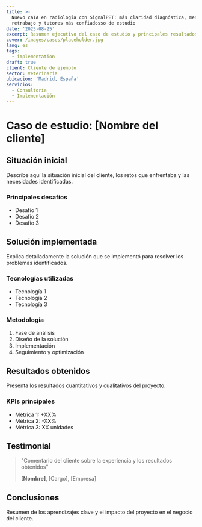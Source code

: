 ```yaml
---
title: >-
  Nuevo caIA en radiología con SignalPET: más claridad diagnóstica, menos
  retrabajo y tutores más confiadosso de estudio
date: '2025-08-25'
excerpt: Resumen ejecutivo del caso de estudio y principales resultados obtenidos
cover: /images/cases/placeholder.jpg
lang: es
tags:
  - implementation
draft: true
client: Cliente de ejemplo
sector: Veterinaria
ubicacion: 'Madrid, España'
servicios:
  - Consultoría
  - Implementación
---
```

# Caso de estudio: [Nombre del cliente]

## Situación inicial

Describe aquí la situación inicial del cliente, los retos que enfrentaba y las necesidades identificadas.

### Principales desafíos
- Desafío 1
- Desafío 2
- Desafío 3

## Solución implementada

Explica detalladamente la solución que se implementó para resolver los problemas identificados.

### Tecnologías utilizadas
- Tecnología 1
- Tecnología 2
- Tecnología 3

### Metodología
1. Fase de análisis
2. Diseño de la solución
3. Implementación
4. Seguimiento y optimización

## Resultados obtenidos

Presenta los resultados cuantitativos y cualitativos del proyecto.

### KPIs principales
- Métrica 1: +XX%
- Métrica 2: -XX%
- Métrica 3: XX unidades

## Testimonial

> "Comentario del cliente sobre la experiencia y los resultados obtenidos"
> 
> **[Nombre]**, [Cargo], [Empresa]

## Conclusiones

Resumen de los aprendizajes clave y el impacto del proyecto en el negocio del cliente.
